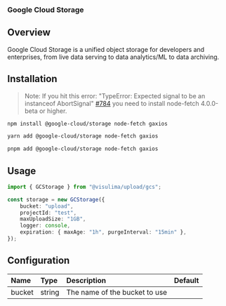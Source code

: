### Google Cloud Storage

## Overview

Google Cloud Storage is a unified object storage for developers and enterprises, from live data serving to data analytics/ML to data archiving.

## Installation

> Note: If you hit this error: "TypeError: Expected signal to be an instanceof AbortSignal" [#784](https://github.com/node-fetch/node-fetch/issues/784) you need to install node-fetch 4.0.0-beta or higher.

```sh
npm install @google-cloud/storage node-fetch gaxios
```

```sh
yarn add @google-cloud/storage node-fetch gaxios
```

```sh
pnpm add @google-cloud/storage node-fetch gaxios
```

## Usage

```ts
import { GCStorage } from "@visulima/upload/gcs";

const storage = new GCStorage({
    bucket: "upload",
    projectId: "test",
    maxUploadSize: "1GB",
    logger: console,
    expiration: { maxAge: "1h", purgeInterval: "15min" },
});
```

## Configuration

| Name   | Type   | Description                   | Default |
| :----- | :----- | :---------------------------- | :------ |
| bucket | string | The name of the bucket to use |         |
